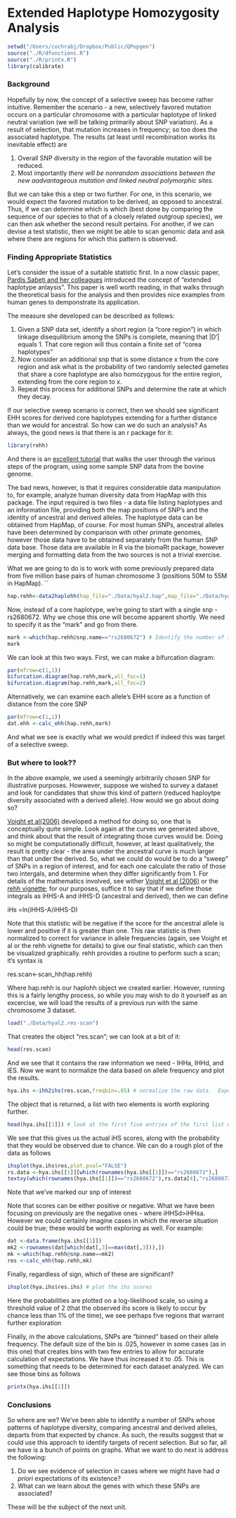 Extended Haplotype Homozygosity Analysis
========================================================

```r
setwd("/Users/cochrabj/Dropbox/Public/QPopgen")
source("./R/dfunctions.R")
source("./R/printx.R")
library(calibrate)

```
### Background

Hopefully by now, the concept of a selective sweep has become rather intuitive.  Remember the scenario - a new, selectively favored mutation occurs on a particular chromosome with a particular haplotype of linked neutral variation (we will be talking primarily about SNP variation).  As a result of selection, that mutation increases in frequency; so too does the associated haplotype.  The results (at least until recombination works its inevitable effect) are

1.  Overall SNP diversity in the region of the favorable mutation will be reduced.
2.  Most importantly *there will be nonrandom associations between the new aadvantageous mutation and linked neutral polymorphic sites.*

But we can take this a step or two further.  For one, in this scenario, we would expect the favored mutation to be derived, as opposed to ancestral.   Thus, if we can determine which is which (best done by comparing the sequence of our species to that of a closely related outgroup species), we can then ask whether the second result pertains.  For another, if we can devise a test statistic, then we might be able to scan genomic data and ask where there are regions for which this pattern is observed.

### Finding Appropriate Statistics

Let's consider the issue of a suitable statistic first.  In a now classic paper, [Pardis Sabeti and her colleagues](https://dl.dropboxusercontent.com/u/9752688/ZOO%20422P/Readings/Sabeti/Original%20EHH%20Paper.pdf) introduced the concept of "extended haplotype anlaysis".  This paper is well worth reading, in that walks through the theoretical basis for the analysis and then provides nice examples from human genes to demponstrate its application.

The measure she developed can be described as follows:

1.  Given a SNP data set, identify a short region (a "core region") in which linkage disequilibrium among the SNPs is complete, meaning that |D'| equals 1.  That core region will thus contain a finite set of "corea haplotypes"
2.  Now consider an additional snp that is some distance x from the core region and ask what is the probability of two randomly selected gametes that share a core haplotype are also homozygous for the entire region, extending from the core region to x.
3.  Repeat this process for additional SNPs and determine the rate at which they decay.

If our selective sweep scenario is correct, then we should see significant EHH scores for derived core haplotypes extending for a further distance than we would for ancestral.  So how can we do such an analysis?  As always, the good news is that there is an r package for it:
```r
library(rehh)
```
And there  is an [excellent tutorial](http://bioinformatics.oxfordjournals.org/content/suppl/2012/03/11/bts115.DC1/rehh_tutorial.pdf) that walks the user through the various steps of the program, using some sample SNP data from the bovine genome.

The bad news, however, is that it requires considerable data manipulation to, for example, analyze human diversity data from HapMap with this package.  The input required is two files - a data file listing haplotypes and an information file, providing both the map positions of SNP's and the identity of ancestral and derived alleles.  The haplotype data can be obtained from HapMap, of course.   For most human SNPs, ancestral alleles have been determined by comparison with other primate genomes, however those data have to be obtained separately from the human SNP data base.  Those data are available in R via the biomaRt package, however merging and formatting data from the two sources is not a trivial exercise. 

What we are going to do is to work with some previously prepared data from five million base pairs of human chromosome 3 (positions 50M to 55M in HapMap).
``
```r
hap.rehh<-data2haplohh(hap_file="./Data/hyal2.hap",map_file="./Data/hyal2.map",chr.name=3) # read in the data and put it into a usable object

```
Now, instead of a core haplotype, we're going to start with a single snp - rs2680672.  Why we chose this one will become apparent shortly.  We need to specify it as the "mark" and go from there.
```r
mark <-which(hap.rehh@snp.name=="rs2680672") # Identify the number of the core SNP in the data set
mark
```
We can look at this two ways.  First, we can make a bifurcation diagram:
```r
par(mfrow=c(1,1))
bifurcation.diagram(hap.rehh,mark,all_foc=1)
bifurcation.diagram(hap.rehh,mark,all_foc=2)
```
Alternatively, we can examine each allele's EHH score as a function of distance from the core SNP
```r
par(mfrow=c(1,1))
dat.ehh <-calc_ehh(hap.rehh,mark)
```

And what we see is exactly what we would predict if indeed this was target of a selective sweep.


### But where to look??

In the above example, we used a seemingly arbitrarily chosen SNP for illustrative purposes.  Howwever, suppose we wished to survey a dataset and look for candidates that show this kind of pattern (reduced haploytpe diversity associated with a derived allele).  How would we go about doing so?

[Voight et al(2006)](http://www.plosbiology.org/article/info%3Adoi%2F10.1371%2Fjournal.pbio.0040072#pbio-0040072-g007) developed a method for doing so, one that is conceptually quite simple.  Look again at the curves we generated above, and think about that the result of integrating those curves would be.  Doing so might be computationally difficult, however, at least qualitatively, the result is pretty clear - the area under the ancestral curve is much larger than that under the derived.  So, what we could do would be to do a "sweep" of SNPs in a region of interest, and for each one calculate the ratio of those two intergals, and determine when they differ significantly from 1.  For details of the mathematics involved, see wither [Voight et al (2006)](http://www.plosbiology.org/article/info%3Adoi%2F10.1371%2Fjournal.pbio.0040072#pbio-0040072-g007) or the [rehh vignette](http://bioinformatics.oxfordjournals.org/content/suppl/2012/03/11/bts115.DC1/rehh_tutorial.pdf); for our purposes, suffice it to say that if we define those integrals as iHHS-A and iHHS-D (ancestral and derived), then we can define

iHs =ln(iHHS-A/iHHS-D)

Note that this statistic will be negative if the score for the ancestral allele is lower and positive if it is greater than one.  This raw statistic is then normalized to correct for variance in allele frequencies (again, see Voight et al or the rehh vignette for details) to give our final statistic, which can then be visualized graphically.  rehh provides a routine to perform such a scan; it's syntax is

res.scan<-scan_hh(hap.rehh)

Where hap.rehh is our haplohh object we created earlier.  However, running this is a fairly lengthy process, so while you may wish to do it yourself as an excercise, we will load the results of a previous run with the same chromosome 3 dataset.

```r
load("./Data/hyal2.res-scan")

```
That creates the object "res.scan"; we can look at a bit of it:
```r
head(res.scan)
```
And we see that it contains the raw information we need - IHHa, IHHd, and IES.  Now we want to normalize the data based on allele frequency and plot the results.

```r
hya.ihs <-ihh2ihs(res.scan,freqbin=.05) # normalize the raw data.  Expectations are calculated based on binned frequencies
```
The object that is returned, a list with two elements is worth exploring further.  
```r
head(hya.ihs[[1]]) # look at the first five entries of the first list element
```
We see that this gives us the actual iHS scores, along with the probability that they would be observed due to chance.  We can do a rough plot of the data as follows
```r
ihsplot(hya.ihs$res,plot.pval="FALSE")
rs.data <-hya.ihs[[1]][which(rownames(hya.ihs[[1]])=="rs2680672"),]
textxy(which(rownames(hya.ihs[[1]])=="rs2680672"),rs.data[4],"rs2680672",cex=.8,col="red")
```
Note that we've marked our snp of interest

Note that scores can be either positive or negative.  What we have been focusing on previously are the negative ones - where iHHSd>iHHsa.  However we could certainly imagine cases in which the reverse situation could be true; these would be worth exploring as well.  For example:

```r
dat <-data.frame(hya.ihs[[1]])
mk2 <-rownames(dat[which(dat[,3]==max(dat[,3])),])
mk <-which(hap.rehh@snp.name==mk2)
res <-calc_ehh(hap.rehh,mk)
```


Finally, regardless of sign, which of these are significant?
```r

ihsplot(hya.ihs$res.ihs) # plot the ihs scores
```
Here the probabilities are plotted on a log-likelihood scale, so using a threshold value of 2 (that the observed ihs score is likely to occur by chance less than 1% of the time), we see perhaps five regions that warrant further exploration

Finally, in the above calculations,  SNPs are "binned" based on their allele frequency.  The default size of the bin is .025, however in some cases (as in this one) that creates bins with two few entries to allow for accurate calculation of expectations.  We have thus increased it to .05.  This is something that needs to be determined for each dataset analyzed.  We can see those bins as follows
```r
printx(hya.ihs[[2]])
```
###  Conclusions

So where are we?  We've been able to identify a number of SNPs whose patterns of haplotype diversity, comparing ancestral and derived alleles, departs from that expected by chance. As such, the results suggest that w could use this approach to identify targets of recent selection.  But so far, all we have is a bunch of points on graphs.  What we want to do next is address the following:

1.  Do we see evidence of selection in cases where we might have had *a priori* expectations of its existence?
1.  What can we learn about the genes with which these SNPs are associated?

These will be the subject of the next unit.


